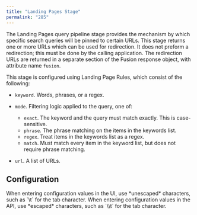 ```yaml
---
title: "Landing Pages Stage"
permalink: "285"
---
```


The Landing Pages query pipeline stage provides the mechanism by which specific search queries will be pinned to certain URLs.
This stage returns one or more URLs which can be used for redirection.
It does not preform a redirection; this must be done by the calling application.
The redirection URLs are returned in a separate section of the Fusion response object, with attribute name `fusion`.

This stage is configured using Landing Page Rules, which consist of the following:

* `keyword`. Words, phrases, or a regex.
* `mode`. Filtering logic applied to the query, one of:

  + `exact`. The keyword and the query must match exactly. This is case-sensitive.
  + `phrase`. The phrase matching on the items in the keywords list.
  + `regex`. Treat items in the keywords list as a regex.
  + `match`. Must match every item in the keyword list, but does not require phrase matching.
* `url`. A list of URLs.

## Configuration

<Tip>
When entering configuration values in the UI, use *unescaped* characters, such as `\t` for the tab character. When entering configuration values in the API, use *escaped* characters, such as `\\t` for the tab character.
</Tip>


<SchemaParamFields schema={schema}/>
